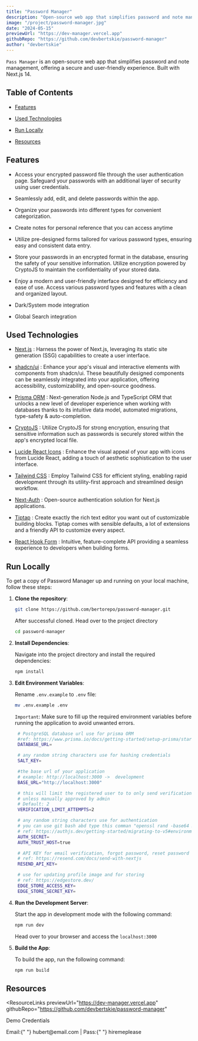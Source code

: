 ```yaml
---
title: "Password Manager"
description: "Open-source web app that simplifies password and note management, offering a secure and user-friendly experience."
image: "/project/password-manager.jpg"
date: "2024-05-15"
previewUrl: "https://dev-manager.vercel.app"
githubRepo: "https://github.com/devbertskie/password-manager"
author: "devbertskie"
---
```


`Pass Manager` is an open-source web app that simplifies password and note management, offering a secure and user-friendly experience. Built with Next.js 14.

## Table of Contents

- [Features](#features)

- [Used Technologies](#used-technologies)

- [Run Locally](#run-locally)

- [Resources](#resources)

## Features

- Access your encrypted password file through the user authentication page. Safeguard your passwords with an additional layer of security using user credentials.

- Seamlessly add, edit, and delete passwords within the app.

- Organize your passwords into different types for convenient categorization.

- Create notes for personal reference that you can access anytime

- Utilize pre-designed forms tailored for various password types, ensuring easy and consistent data entry.

- Store your passwords in an encrypted format in the database, ensuring the safety of your sensitive information. Utilize encryption powered by CryptoJS to maintain the confidentiality of your stored data.

- Enjoy a modern and user-friendly interface designed for efficiency and ease of use. Access various password types and features with a clean and organized layout.

- Dark/System mode integration

- Global Search integration

## Used Technologies

- [Next.js](https://nextjs.org/) : Harness the power of Next.js, leveraging its static site generation (SSG) capabilities to create a user interface.

- [shadcn/ui](https://ui.shadcn.com/) : Enhance your app's visual and interactive elements with components from shadcn/ui. These beautifully designed components can be seamlessly integrated into your application, offering accessibility, customizability, and open-source goodness.

- [Prisma ORM](https://www.prisma.io/) : Next-generation Node.js and TypeScript ORM that unlocks a new level of developer experience when working with databases thanks to its intuitive data model, automated migrations, type-safety & auto-completion.

- [CryptoJS](https://www.npmjs.com/package/crypto-js) : Utilize CryptoJS for strong encryption, ensuring that sensitive information such as passwords is securely stored within the app's encrypted local file.

- [Lucide React Icons](https://lucide.dev/icons/) : Enhance the visual appeal of your app with icons from Lucide React, adding a touch of aesthetic sophistication to the user interface.

- [Tailwind CSS](https://tailwindcss.com/) : Employ Tailwind CSS for efficient styling, enabling rapid development through its utility-first approach and streamlined design workflow.

- [Next-Auth](https://authjs.dev/) : Open-source authentication solution for Next.js applications.

- [Tiptap](https://tiptap.dev/) : Create exactly the rich text editor you want out of customizable building blocks. Tiptap comes with sensible defaults, a lot of extensions and a friendly API to customize every aspect.

- [React Hook Form](https://react-hook-form.com/) : Intuitive, feature-complete API providing a seamless experience to developers when building forms.

## Run Locally

To get a copy of Password Manager up and running on your local machine, follow these steps:

1. **Clone the repository**:

   ```bash
   git clone https://github.com/bertorepo/password-manager.git
   ```

   After successful cloned. Head over to the project directory

   ```bash
   cd password-manager
   ```

2. **Install Dependencies**:

   Navigate into the project directory and install the required dependencies:

   ```bash
   npm install
   ```

3. **Edit Environment Variables**:

   Rename `.env.example` to `.env` file:

   ```bash
   mv .env.example .env
   ```

   `Important`: Make sure to fill up the required environment variables before running the application to avoid unwanted errors.

   ```bash
    # PostgreSQL database url use for prisma ORM
    #ref: https://www.prisma.io/docs/getting-started/setup-prisma/start-from-scratch/relational-databases/connect-your-database-typescript-postgresql
    DATABASE_URL=

    # any random string characters use for hashing credentials
    SALT_KEY=

    #the base url of your application
    # example: http://localhost:3000 ->  development
    BASE_URL="http://localhost:3000"

    # this will limit the registered user to to only send verification email into 2 attempts only. Otherwise registered user will permanently disabled
    # unless manually approved by admin
    # Default: 2
    VERIFICATION_LIMIT_ATTEMPTS=2

    # any random string characters use for authentication
    # you can use git bash abd type this comman "openssl rand -base64 32"
    # ref: https://authjs.dev/getting-started/migrating-to-v5#environment-variables
    AUTH_SECRET=
    AUTH_TRUST_HOST=true

    # API KEY for email verification, forgot password, reset password
    # ref: https://resend.com/docs/send-with-nextjs
    RESEND_API_KEY=

    # use for updating profile image and for storing
    # ref: https://edgestore.dev/
    EDGE_STORE_ACCESS_KEY=
    EDGE_STORE_SECRET_KEY=
   ```

4. **Run the Development Server**:

   Start the app in development mode with the following command:

   ```bash
   npm run dev
   ```

   Head over to your browser and access the `localhost:3000`

5. **Build the App**:

   To build the app, run the following command:

   ```bash
   npm run build
   ```

## Resources

<ResourceLinks
  previewUrl="https://dev-manager.vercel.app"
  githubRepo="https://github.com/devbertskie/password-manager"
>
  <div>
    <p>Demo Credentials</p> Email:{" "}
    <span className="font-mono text-primary">hubert@email.com</span> | Pass:{" "}
    <span className="font-mono text-primary">hiremeplease</span>
  </div>
</ResourceLinks>
